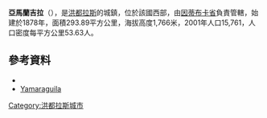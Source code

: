 '''亞馬蘭吉拉'''（{{lang-es|Yamaranguila}}），是[[洪都拉斯|洪都拉斯]]的城鎮，位於該國西部，由[[因蒂布卡省|因蒂布卡省]]負責管轄，始建於1878年，面積293.89平方公里，海拔高度1,766米，2001年人口15,761，人口密度每平方公里53.63人。

==參考資料==
*{{official website|http://www.Yamaranguila.com/}} 
* [https://web.archive.org/web/20160112115943/http://yamaranguila.com/ Yamaraguila]

{{coord|14|17|N|88|15|W|display=title|region:HN_type:city_source:GNS-enwiki}}

{{Honduras-geo-stub}}
[[Category:洪都拉斯城市|Category:洪都拉斯城市]]